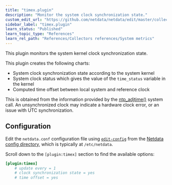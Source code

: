 ```yaml
---
title: "timex.plugin"
description: "Monitor the system clock synchronization state."
custom_edit_url: "https://github.com/netdata/netdata/edit/master/collectors/timex.plugin/README.md"
sidebar_label: "timex.plugin"
learn_status: "Published"
learn_topic_type: "References"
learn_rel_path: "References/Collectors references/System metrics"
---
```



This plugin monitors the system kernel clock synchronization state.

This plugin creates the following charts:

- System clock synchronization state according to the system kernel
- System clock status which gives the value of the `time_status` variable in the kernel
- Computed time offset between local system and reference clock

This is obtained from the information provided by the [ntp_adjtime()](https://man7.org/linux/man-pages/man2/adjtimex.2.html) system call.
An unsynchronized clock may indicate a hardware clock error, or an issue with UTC synchronization.

## Configuration

Edit the `netdata.conf` configuration file using [`edit-config`](/docs/nightly/setup/setup#use-edit-config-to-edit-configuration-files) from the [Netdata config directory](/docs/nightly/setup/setup#the-netdata-config-directory), which is typically at `/etc/netdata`.

Scroll down to the `[plugin:timex]` section to find the available options:

```ini
[plugin:timex]
    # update every = 1
    # clock synchronization state = yes
    # time offset = yes
```
